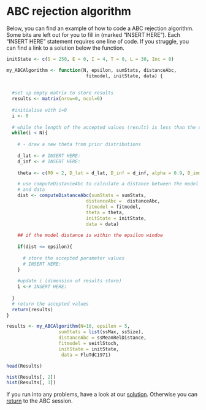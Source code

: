 # ABC rejection algorithm 

Below, you can find an example of how to code a ABC rejection algorithm. Some bits are left out for you to fill in (marked "INSERT HERE"). Each "INSERT HERE" statement requires one line of code. If you struggle, you can find a link to a solution below the function.

```r
initState <- c(S = 250, E = 0, I = 4, T = 0, L = 30, Inc = 0)

my_ABCAlgorithm <- function(N, epsilon, sumStats, distanceAbc,
                             fitmodel, initState, data) {
  
  
  #set up empty matrix to store results
  results <- matrix(nrow=0, ncol=6)
  
  #initialise with i=0
  i <- 0
  
  # while the length of the accepted values (result) is less than the desired length (N)
  while(i < N){
    
    # - draw a new theta from prior distributions
    
    d_lat <- # INSERT HERE:
    d_inf <- # INSERT HERE:
    
    theta <- c(R0 = 2, D_lat = d_lat, D_inf = d_inf, alpha = 0.9, D_imm = 13, rho = 0.85)

    # use computeDistanceAbc to calculate a distance between the model
    # and data
    dist <- computeDistanceAbc(sumStats = sumStats,
                             distanceAbc =  distanceAbc,
                             fitmodel = fitmodel,
                             theta = theta,
                             initState = initState,
                             data = data)
    
    ## if the model distance is within the epsilon window
    
    if(dist <= epsilon){
      
      # store the accepted parameter values
      # INSERT HERE:
    }
    
    #update i (dimension of results store)
    i <-# INSERT HERE:
    
  }
  # return the accepted values 
  return(results)
}

results <- my_ABCAlgorithm(N=10, epsilon = 5,
                   sumStats = list(ssMax, ssSize),
                   distanceAbc = ssMeanRelDistance,
                   fitmodel = seitlStoch,
                   initState = initState,
                    data = FluTdC1971)

head(Results)

hist(Results[, 2])
hist(Results[, 3])

```

If you run into any problems, have a look at our [solution](abc_solution.html). Otherwise you can [return](ABC.html) to the ABC session.


